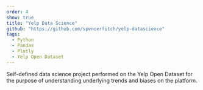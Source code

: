 ```yaml
---
order: 4
show: true
title: "Yelp Data Science"
github: "https://github.com/spencerfitch/yelp-datascience"
tags: 
  - Python
  - Pandas
  - Plotly
  - Yelp Open Dataset
---
```


Self-defined data science project performed on the Yelp Open Dataset for the purpose of understanding underlying trends and biases on the platform.